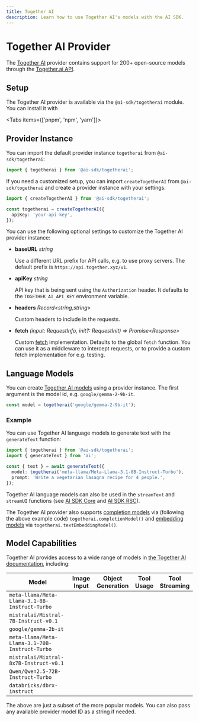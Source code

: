 ```yaml
---
title: Together AI
description: Learn how to use Together AI's models with the AI SDK.
---
```


# Together AI Provider

The [Together AI](https://together.ai) provider contains support for 200+ open-source models through the [Together.ai API](https://docs.together.ai/reference).

## Setup

The Together AI provider is available via the `@ai-sdk/togetherai` module. You can
install it with

<Tabs items={['pnpm', 'npm', 'yarn']}>
  <Tab>
    <Snippet text="pnpm add @ai-sdk/togetherai" dark />
  </Tab>
  <Tab>
    <Snippet text="npm install @ai-sdk/togetherai" dark />
  </Tab>
  <Tab>
    <Snippet text="yarn add @ai-sdk/togetherai" dark />
  </Tab>
</Tabs>

## Provider Instance

You can import the default provider instance `togetherai` from `@ai-sdk/togetherai`:

```ts
import { togetherai } from '@ai-sdk/togetherai';
```

If you need a customized setup, you can import `createTogetherAI` from `@ai-sdk/togetherai`
and create a provider instance with your settings:

```ts
import { createTogetherAI } from '@ai-sdk/togetherai';

const togetherai = createTogetherAI({
  apiKey: 'your-api-key',
});
```

You can use the following optional settings to customize the Together AI provider instance:

- **baseURL** _string_

  Use a different URL prefix for API calls, e.g. to use proxy servers.
  The default prefix is `https://api.together.xyz/v1`.

- **apiKey** _string_

  API key that is being sent using the `Authorization` header. It defaults to
  the `TOGETHER_AI_API_KEY` environment variable.

- **headers** _Record&lt;string,string&gt;_

  Custom headers to include in the requests.

- **fetch** _(input: RequestInfo, init?: RequestInit) => Promise&lt;Response&gt;_

  Custom [fetch](https://developer.mozilla.org/en-US/docs/Web/API/fetch) implementation.
  Defaults to the global `fetch` function.
  You can use it as a middleware to intercept requests,
  or to provide a custom fetch implementation for e.g. testing.

## Language Models

You can create [Together AI models](https://docs.together.ai/docs/serverless-models) using a provider instance. The first argument is the model id, e.g. `google/gemma-2-9b-it`.

```ts
const model = togetherai('google/gemma-2-9b-it');
```

### Example

You can use Together AI language models to generate text with the `generateText` function:

```ts
import { togetherai } from '@ai-sdk/togetherai';
import { generateText } from 'ai';

const { text } = await generateText({
  model: togetherai('meta-llama/Meta-Llama-3.1-8B-Instruct-Turbo'),
  prompt: 'Write a vegetarian lasagna recipe for 4 people.',
});
```

Together AI language models can also be used in the `streamText` and `streamUI` functions (see [AI SDK Core](/docs/ai-sdk-core) and [AI SDK RSC](/docs/ai-sdk-rsc)).

The Together AI provider also supports [completion models](https://docs.together.ai/docs/serverless-models#language-models) via (following the above example code) `togetherai.completionModel()` and [embedding models](https://docs.together.ai/docs/serverless-models#embedding-models) via `togetherai.textEmbeddingModel()`.

## Model Capabilities

Together AI provides access to a wide range of models in [the Together AI documentation](https://docs.together.ai/docs/serverless-models), including:

| Model                                             | Image Input         | Object Generation   | Tool Usage          | Tool Streaming      |
| ------------------------------------------------- | ------------------- | ------------------- | ------------------- | ------------------- |
| `meta-llama/Meta-Llama-3.1-8B-Instruct-Turbo`     | <Cross size={18} /> | <Cross size={18} /> | <Check size={18} /> | <Check size={18} /> |
| `mistralai/Mistral-7B-Instruct-v0.1`              | <Cross size={18} /> | <Check size={18} /> | <Check size={18} /> | <Check size={18} /> |
| `google/gemma-2b-it`                              | <Cross size={18} /> | <Cross size={18} /> | <Cross size={18} /> | <Cross size={18} /> |
| `meta-llama/Meta-Llama-3.1-70B-Instruct-Turbo`    | <Cross size={18} /> | <Cross size={18} /> | <Cross size={18} /> | <Cross size={18} /> |
| `mistralai/Mixtral-8x7B-Instruct-v0.1`            | <Cross size={18} /> | <Check size={18} /> | <Check size={18} /> | <Check size={18} /> |
| `Qwen/Qwen2.5-72B-Instruct-Turbo`                 | <Cross size={18} /> | <Cross size={18} /> | <Cross size={18} /> | <Cross size={18} /> |
| `databricks/dbrx-instruct`                        | <Cross size={18} /> | <Cross size={18} /> | <Cross size={18} /> | <Cross size={18} /> |

<Note>
  The above are just a subset of the more popular models. You can also pass any available provider model ID as a string if needed.
</Note>

